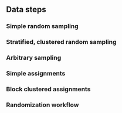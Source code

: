 ## Data steps

### Simple random sampling
### Stratified, clustered random sampling
### Arbitrary sampling

### Simple assignments
### Block clustered assignments

### Randomization workflow